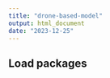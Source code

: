 ```yaml
---
title: "drone-based-model"
output: html_document
date: "2023-12-25"
---
```


## Load packages

```r


```